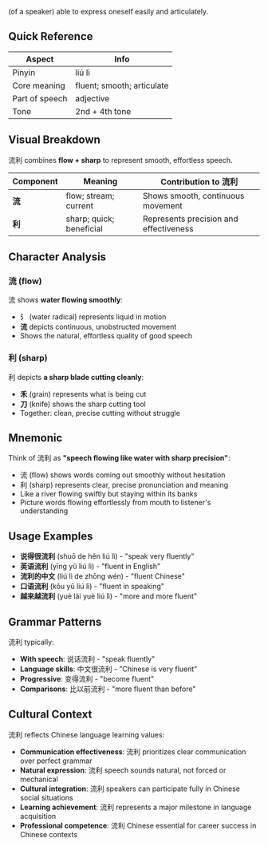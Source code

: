 (of a speaker) able to express oneself easily and articulately.

## Quick Reference

| Aspect         | Info                       |
| -------------- | -------------------------- |
| Pinyin         | liú lì                     |
| Core meaning   | fluent; smooth; articulate |
| Part of speech | adjective                  |
| Tone           | 2nd + 4th tone             |

## Visual Breakdown

流利 combines **flow + sharp** to represent smooth, effortless speech.

| Component | Meaning                  | Contribution to 流利                   |
| --------- | ------------------------ | -------------------------------------- |
| **流**    | flow; stream; current    | Shows smooth, continuous movement      |
| **利**    | sharp; quick; beneficial | Represents precision and effectiveness |

## Character Analysis

### 流 (flow)

流 shows **water flowing smoothly**:

- **氵** (water radical) represents liquid in motion
- **流** depicts continuous, unobstructed movement
- Shows the natural, effortless quality of good speech

### 利 (sharp)

利 depicts **a sharp blade cutting cleanly**:

- **禾** (grain) represents what is being cut
- **刀** (knife) shows the sharp cutting tool
- Together: clean, precise cutting without struggle

## Mnemonic

Think of 流利 as **"speech flowing like water with sharp precision"**:

- 流 (flow) shows words coming out smoothly without hesitation
- 利 (sharp) represents clear, precise pronunciation and meaning
- Like a river flowing swiftly but staying within its banks
- Picture words flowing effortlessly from mouth to listener's understanding

## Usage Examples

- **说得很流利** (shuō de hěn liú lì) - "speak very fluently"
- **英语流利** (yīng yǔ liú lì) - "fluent in English"
- **流利的中文** (liú lì de zhōng wén) - "fluent Chinese"
- **口语流利** (kǒu yǔ liú lì) - "fluent in speaking"
- **越来越流利** (yuè lái yuè liú lì) - "more and more fluent"

## Grammar Patterns

流利 typically:

- **With speech**: 说话流利 - "speak fluently"
- **Language skills**: 中文很流利 - "Chinese is very fluent"
- **Progressive**: 变得流利 - "become fluent"
- **Comparisons**: 比以前流利 - "more fluent than before"

## Cultural Context

流利 reflects Chinese language learning values:

- **Communication effectiveness**: 流利 prioritizes clear communication over perfect grammar
- **Natural expression**: 流利 speech sounds natural, not forced or mechanical
- **Cultural integration**: 流利 speakers can participate fully in Chinese social situations
- **Learning achievement**: 流利 represents a major milestone in language acquisition
- **Professional competence**: 流利 Chinese essential for career success in Chinese contexts
